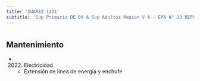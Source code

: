 ```yaml
---
title: 'SUAREZ 1131'
subtitle: 'Sup Primaria DE 04 A Sup Adultos Region V A - EPA N° 13 REPUBLICA DE CHILE - EPC N° 13 REPUBLICA DE CHILE - JIN C (EPCJC 13/04°)'
---
```


#


## Mantenimiento

*  (2022) Electricidad 
    + Extensión  de línea de energía y enchufe



